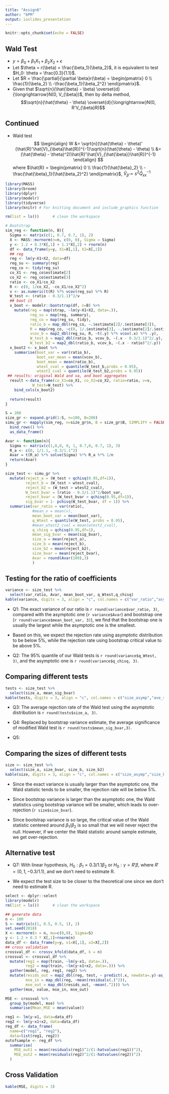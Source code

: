 ```yaml
---
title: "Assign8"
author: "6PM"
output: ioslides_presentation
---
```


```r
knitr::opts_chunk$set(echo = FALSE)
```

## Wald Test

- $y = \beta_0 + \beta_1X_1 + \beta_2X_2 + \epsilon$
- Let $\theta = r(\beta) = \frac{\beta_1}{\beta_2}$, it is equivalent to test $H_0: \theta = \frac{0.3}{1.1}$.
- Let $R = \frac{\partial}{\partial \beta}r(\beta)
= \begin{pmatrix} 0 \\ \frac{1}{\beta_2} \\ -\frac{\beta_1}{\beta_2^2} \end{pmatrix}$.
- Given that $\sqrt{n}(\hat{\beta} - \beta) \overset{d}{\longrightarrow}N(0, V_{\beta})$, then by delta method, 
$$\sqrt{n}(\hat{\theta} - \theta) \overset{d}{\longrightarrow}N(0, R'V_{\beta}R)$$


## Continued

- Wald test
$$
\begin{align}
W &= \sqrt{n}(\hat{\theta} - \theta)' (\hat{R}'\hat{V}_{\beta}\hat{R})^{-1}\sqrt{n}(\hat{\theta} - \theta) \\
&= (\hat{\theta} - \theta)^2(\hat{R}'\hat{V}_{\hat{\beta}}\hat{R})^{-1}
\end{align}
$$
where $\hat{R} = \begin{pmatrix} 0 \\ \frac{1}{\hat{\beta}_2} \\ -\frac{\hat{\beta}_1}{\hat{\beta_2}^2} \end{pmatrix}$, $\hat{V}_{\hat{\beta}} = s^2\hat{Q}_{xx}^{-1}$

```r
library(MASS) 
library(broom) 
library(dplyr)
library(modelr) 
library(tidyverse)
library(knitr) # For knitting document and include_graphics function

rm(list = ls())      # clean the workspace

# Bootstrap
sim_reg <- function(n, B){
  Sigma <- matrix(c(1, 0.7, 0.7, 1), 2)
  X <- MASS::mvrnorm(n=n, c(0, 0), Sigma = Sigma) 
  y <- 1.2 + 0.3*X[,1] + 1.1*X[,2] + rnorm(n) 
  df <- data_frame(y=y, X1=X[,1], X2=X[,2])
  ## reg
  reg <- lm(y~X1+X2, data=df)
  reg_su <- summary(reg)
  reg_co <- tidy(reg_su)
  co_X1 <- reg_co$estimate[2] 
  co_X2 <- reg_co$estimate[3]
  ratio <- co_X1/co_X2
  R <- c(0, 1/co_X2, -co_X1/co_X2^2)
  v <- as.numeric(t(R) %*% vcov(reg_su) %*% R)
  W_test <- (ratio - 0.3/1.1)^2/v
  ## boot it
  x_boot <- modelr::bootstrap(df, n=B) %>%
    mutate(reg = map(strap, ~lm(y~X1+X2, data=.)),
           reg_su = map(reg, summary),
           reg_co = map(reg_su, tidy),
           ratio_b = map_dbl(reg_co, ~.$estimate[2]/.$estimate[3]),
           R = map(reg_co, ~c(0, 1/.$estimate[3], -.$estimate[2]/.$estimate[3]^2)),
           vcov_b = map2_dbl(reg_su, R, ~t(.y) %*% vcov(.x) %*% .y),
           W_test_b = map2_dbl(ratio_b, vcov_b, ~(.x - 0.3/1.1)^2/.y),
           W_test_b2 = map2_dbl(ratio_b, vcov_b, ~(.x - ratio)^2/.y))
  x_boot2 <- x_boot %>% 
    summarise(boot_var = var(ratio_b),
              boot_var_mean = mean(vcov_b), 
              boot_mean = mean(ratio_b),
              wtest_cval = quantile(W_test_b,probs = 0.95), 
              wtest2_cval = quantile(W_test_b2,probs = 0.95))
 ## results: original Wald and va, and boot aggregates
  result <-data_frame(co_X1=co_X1, co_X2=co_X2, ratio=ratio, v=v,
            W_test=W_test) %>% 
    bind_cols(x_boot2)
  
  return(result)
}

S = 200
size_gr <- expand.grid(1:S, n=100, B=200)
simu_gr <- mapply(sim_reg, n=size_gr$n, B = size_gr$B, SIMPLIFY = FALSE) %>%
  bind_rows() %>%
  as_data_frame()

Avar <- function(n){
  Sigma <- matrix(c(1,0,0, 0, 1, 0.7,0, 0.7, 1), 3)
  R_a <- c(0, 1/1.1, -0.3/1.1^2)
  Avar = t(R_a) %*% solve(Sigma) %*% R_a %*% 1/n
  return(Avar)
}

size_test <- simu_gr %>%
  mutate(reject_a = (W_test > qchisq(0.95,df=1)),
         reject_b = (W_test > wtest_cval),
         reject_b2 = (W_test > wtest2_cval),
         W_test_bvar = (ratio - 0.3/1.1)^2/boot_var,
         reject_bvar = (W_test_bvar > qchisq(0.95,df=1)),
         sig_bvar = 1- pchisq(W_test_bvar, df = 1)) %>%
  summarise(var_ratio = var(ratio),
            #mean_v = mean(v),
            mean_boot_var = mean(boot_var),
            q_Wtest = quantile(W_test, probs = 0.95),
            #mean_wtest2_cval = mean(wtest2_cval),
            q_chisq = qchisq(0.95,df=1),
            mean_sig_bvar = mean(sig_bvar),
            size_a = mean(reject_a),
            size_b = mean(reject_b),
            size_b2 = mean(reject_b2),
            size_bvar = mean(reject_bvar),
            Avar = round(Avar(100),3)
            )
```

## Testing for the ratio of coefficients

```r
variance <- size_test %>%
  select(var_ratio, Avar, mean_boot_var, q_Wtest,q_chisq)
kable(variance, digits = 3, align = "c", col.names = c("var_ratio","asymp.var", "bootstrap_var","q_Wtest","q_chisq"))
```

- Q1: The exact variance of our ratio is `r round(variance$var_ratio, 3)`, compared with the asymptotic one (`r variance$Avar`) and bootstrap one (`r round(variance$mean_boot_var, 3)`), we find that the bootstrap one is usually the largest while the asymptotic one is the smallest. 

- Based on this, we expect the rejection rate using asymptotic distribution to be below 5%, while the rejection rate using bootstrap critical value to be above 5%.

- Q2: The 95% quantile of our Wald tests is `r round(variance$q_Wtest, 3)`, and the asymptotic one is `r round(variance$q_chisq, 3)`.

## Comparing different tests
```r
tests <- size_test %>%
  select(size_a, mean_sig_bvar)
kable(tests, digits = 3, align = "c", col.names = c("size_asymp","ave_sig_bvar"))
```

- Q3: The average rejection rate of the Wald test using the asymptotic distribution is `r round(tests$size_a, 3)`. 

- Q4: Replaced by bootstrap variance estimate, the average significance of modified Wald test is `r round(tests$mean_sig_bvar,3)`.

- Q5: 


## Comparing the sizes of different tests

```r
size <- size_test %>%
  select(size_a, size_bvar, size_b, size_b2)
kable(size, digits = 3, align = "c", col.names = c("size_asymp","size_b_var", "size_b","size_b2"))
```

- Since the exact variance is usually larger than the asymptotic one, the Wald statistic tends to be smaller, the rejection rate will be below 5%.

- Since bootstrap variance is larger than the asymptotic one, the Wald statistics using bootstrap variance will be smaller, which leads to over-rejection (`r size$size_bvar`). 

- Since bootstrap variance is so large, the critical value of the Wald statistic centered around $\beta_1/\beta_2$ is so small that we will never reject the null. However, if we center the Wald statistic around sample estimate, we get over-rejection.

## Alternative test

- Q7: With linear hypothesis, $H_0: \beta_1 = 0.3/1.1\beta_2$ or $H_0: \gamma = R'\beta$, where $R' = (0, 1,-0.3/1.1)$, and we don't need to estimate R. 

- We expect the test size to be closer to the theoretical one since we don't need to estimate R.


```r
select <- dplyr::select 
library(modelr)
rm(list = ls())      # clean the workspace

## generate data
n <- 100
S <- matrix(c(1, 0.5, 0.5, 1), 2) 
set.seed(2018)
X <- mvrnorm(n = n, mu=c(0,0), Sigma=S) 
y <- 1.2 + 0.3 * X[,1]+rnorm(n)
data_df <- data_frame(y=y, x1=X[,1], x2=X[,2]) 
## cross validation
crossval_df <- crossv_kfold(data_df, k = n)
crossval <- crossval_df %>%
  mutate(reg1 = map(train, ~lm(y~x1, data=.)),
         reg2 = map(train, ~lm(y~x1+x2, data=.))) %>%
  gather(model, reg, reg1, reg2) %>%
  mutate(resids_out = map2_dbl(reg, test, ~ predict(.x, newdata=.y)-as_data_frame(.y)$y),
         mse_in = map_dbl(reg, ~mean(residuals(.)^2)),
         mse_out = map_dbl(resids_out, ~mean(.^2))) %>% 
  gather(mse, value, mse_in, mse_out)

MSE <- crossval %>%
  group_by(model, mse) %>%
  summarise(Mean_MSE = mean(value))

reg1 <- lm(y~x1, data=data_df)
reg2 <- lm(y~x1+x2, data=data_df) 
reg_df <- data_frame(
  name=c("reg1", "reg2"), 
  data=list(reg1, reg2))
outofsample <- reg_df %>%
  summarise(
    MSE_out1 = mean(residuals(reg1)^2/(1-hatvalues(reg1))^2),
    MSE_out2 = mean(residuals(reg2)^2/(1-hatvalues(reg2))^2)
  )
```

## Cross Validation
```r
kable(MSE, digits = 3)
```